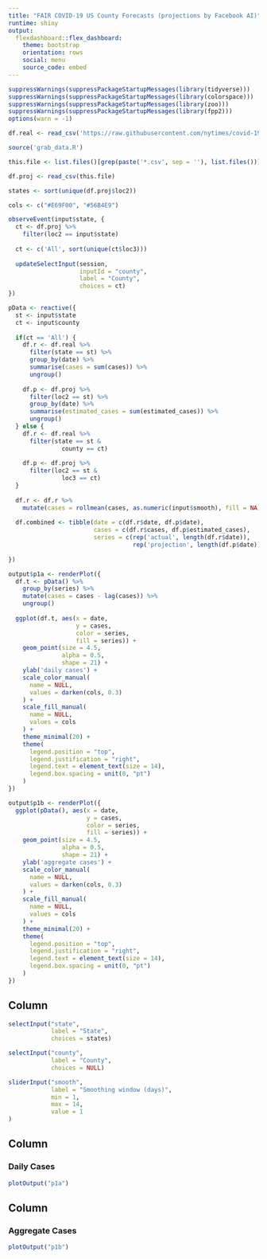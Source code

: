 ```yaml
---
title: "FAIR COVID-19 US County Forecasts (projections by Facebook AI)"
runtime: shiny
output: 
  flexdashboard::flex_dashboard:
    theme: bootstrap
    orientation: rows
    social: menu
    source_code: embed
---
```

```r
suppressWarnings(suppressPackageStartupMessages(library(tidyverse)))
suppressWarnings(suppressPackageStartupMessages(library(colorspace)))
suppressWarnings(suppressPackageStartupMessages(library(zoo)))
suppressWarnings(suppressPackageStartupMessages(library(fpp2)))
options(warn = -1)
```

```r
df.real <- read_csv('https://raw.githubusercontent.com/nytimes/covid-19-data/master/us-counties.csv')

source('grab_data.R')

this.file <- list.files()[grep(paste('*.csv', sep = ''), list.files())]

df.proj <- read_csv(this.file)

states <- sort(unique(df.proj$loc2))

cols <- c("#E69F00", "#56B4E9")
```

```r
observeEvent(input$state, {
  ct <- df.proj %>% 
    filter(loc2 == input$state)
  
  ct <- c('All', sort(unique(ct$loc3)))
  
  updateSelectInput(session, 
                    inputId = "county", 
                    label = "County", 
                    choices = ct)
})

pData <- reactive({
  st <- input$state
  ct <- input$county
  
  if(ct == 'All') {
    df.r <- df.real %>%
      filter(state == st) %>%
      group_by(date) %>%
      summarise(cases = sum(cases)) %>%
      ungroup()
    
    df.p <- df.proj %>%
      filter(loc2 == st) %>%
      group_by(date) %>%
      summarise(estimated_cases = sum(estimated_cases)) %>%
      ungroup()
  } else {
    df.r <- df.real %>% 
      filter(state == st &
               county == ct)
    
    df.p <- df.proj %>%
      filter(loc2 == st &
               loc3 == ct)
  }
  
  df.r <- df.r %>%
    mutate(cases = rollmean(cases, as.numeric(input$smooth), fill = NA))
  
  df.combined <- tibble(date = c(df.r$date, df.p$date), 
                        cases = c(df.r$cases, df.p$estimated_cases), 
                        series = c(rep('actual', length(df.r$date)), 
                                   rep('projection', length(df.p$date))))
  
})

output$p1a <- renderPlot({
  df.t <- pData() %>%
    group_by(series) %>%
    mutate(cases = cases - lag(cases)) %>%
    ungroup()
  
  ggplot(df.t, aes(x = date, 
                   y = cases, 
                   color = series,
                   fill = series)) +
    geom_point(size = 4.5, 
               alpha = 0.5, 
               shape = 21) +
    ylab('daily cases') + 
    scale_color_manual(
      name = NULL,
      values = darken(cols, 0.3)
    ) +
    scale_fill_manual(
      name = NULL,
      values = cols
    ) +
    theme_minimal(20) +
    theme(
      legend.position = "top",
      legend.justification = "right",
      legend.text = element_text(size = 14),
      legend.box.spacing = unit(0, "pt")
    )
})

output$p1b <- renderPlot({
  ggplot(pData(), aes(x = date, 
                      y = cases, 
                      color = series,
                      fill = series)) +
    geom_point(size = 4.5, 
               alpha = 0.5, 
               shape = 21) +
    ylab('aggregate cases') +
    scale_color_manual(
      name = NULL,
      values = darken(cols, 0.3)
    ) +
    scale_fill_manual(
      name = NULL,
      values = cols
    ) +
    theme_minimal(20) +
    theme(
      legend.position = "top",
      legend.justification = "right",
      legend.text = element_text(size = 14),
      legend.box.spacing = unit(0, "pt")
    )
})
```

Column {.sidebar}
-----------------------------------------------------------------------

```r
selectInput("state", 
            label = "State",
            choices = states)

selectInput("county", 
            label = "County",
            choices = NULL)

sliderInput("smooth", 
            label = "Smoothing window (days)",
            min = 1, 
            max = 14, 
            value = 1
)
```

Column
-----------------------------------------------------------------------

### Daily Cases

```r
plotOutput("p1a")
```

Column
-----------------------------------------------------------------------

### Aggregate Cases

```r
plotOutput("p1b")
```
